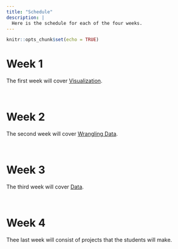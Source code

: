 ```yaml
---
title: "Schedule"
description: |
  Here is the schedule for each of the four weeks.
---
```


```r
knitr::opts_chunk$set(echo = TRUE)
```


# Week 1 
The first week will cover [Visualization](https://ppbds.github.io/primer/visualization.html).

&nbsp;

# Week 2
The second week will cover [Wrangling Data](https://ppbds.github.io/primer/wrangling.html).

&nbsp;

# Week 3
The third week will cover [Data](https://ppbds.github.io/primer/data.html).

&nbsp;

# Week 4
Thee last week will consist of projects that the students will make.


